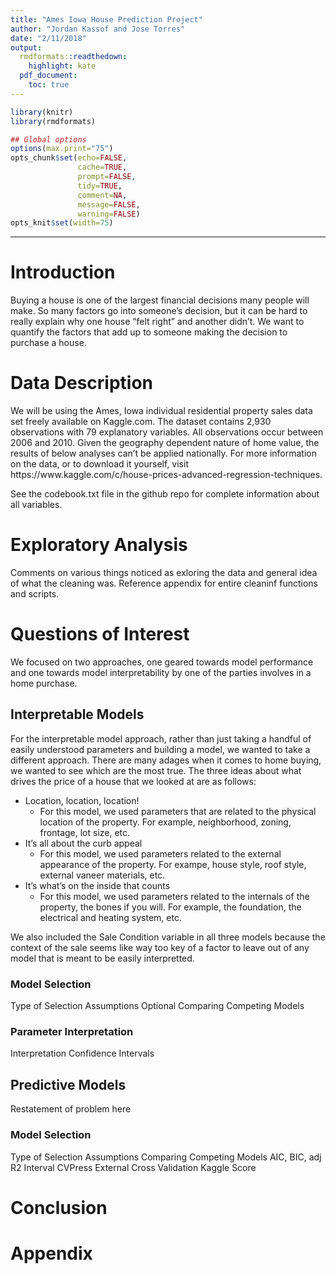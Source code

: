 ```yaml
---
title: "Ames Iowa House Prediction Project"
author: "Jordan Kassof and Jose Torres"
date: "2/11/2018"
output:
  rmdformats::readthedown:
    highlight: kate
  pdf_document:
    toc: true
---
```



```r
library(knitr)
library(rmdformats)

## Global options
options(max.print="75")
opts_chunk$set(echo=FALSE,
               cache=TRUE,
               prompt=FALSE,
               tidy=TRUE,
               comment=NA,
               message=FALSE,
               warning=FALSE)
opts_knit$set(width=75)
```


***

# Introduction

Buying a house is one of the largest financial decisions many people will make. So many factors go into someone's decision, but it can be hard to really explain why one house "felt right" and another didn't. We want to quantify the factors that add up to someone making the decision to purchase a house.

# Data Description

We will be using the Ames, Iowa individual residential property sales data set freely available on Kaggle.com.  The dataset contains 2,930 observations with 79 explanatory variables. All observations occur between 2006 and 2010. Given the geography dependent nature of home value, the results of below analyses can't be applied nationally. For more information on the data, or to download it yourself, visit https://www.kaggle.com/c/house-prices-advanced-regression-techniques.

See the codebook.txt file in the github repo for complete information about all variables.

# Exploratory Analysis

Comments on various things noticed as exloring the data and general idea of what the cleaning was. Reference appendix for entire cleaninf functions and scripts.


# Questions of Interest

We focused on two approaches, one geared towards model performance and one towards model interpretability by one of the parties involves in a home purchase.

## Interpretable Models

For the interpretable model approach, rather than just taking a handful of easily understood parameters and building a model, we wanted to take a different approach. There are many adages when it comes to home buying, we wanted to see which are the most true. The three ideas about what drives the price of a house that we looked at are as follows:

- Location, location, location!
    - For this model, we used parameters that are related to the physical location of the property. For example, neighborhood, zoning, frontage, lot size, etc.
- It's all about the curb appeal
    - For this model, we used parameters related to the external appearance of the property. For exampe, house style, roof style, external vaneer materials, etc.
- It's what's on the inside that counts
    - For this model, we used parameters related to the internals of the property, the bones if you will. For example, the foundation, the electrical and heating system, etc.
    
We also included the Sale Condition variable in all three models because the context of the sale seems like way too key of a factor to leave out of any model that is meant to be easily interpretted.



### Model Selection

Type of Selection
Assumptions
Optional Comparing Competing Models

### Parameter Interpretation

Interpretation
Confidence Intervals


## Predictive Models

Restatement of problem here

### Model Selection

Type of Selection
Assumptions
Comparing Competing Models
    AIC, BIC, adj R2
    Interval CVPress
    External Cross Validation
    Kaggle Score
    
    
# Conclusion

# Appendix

